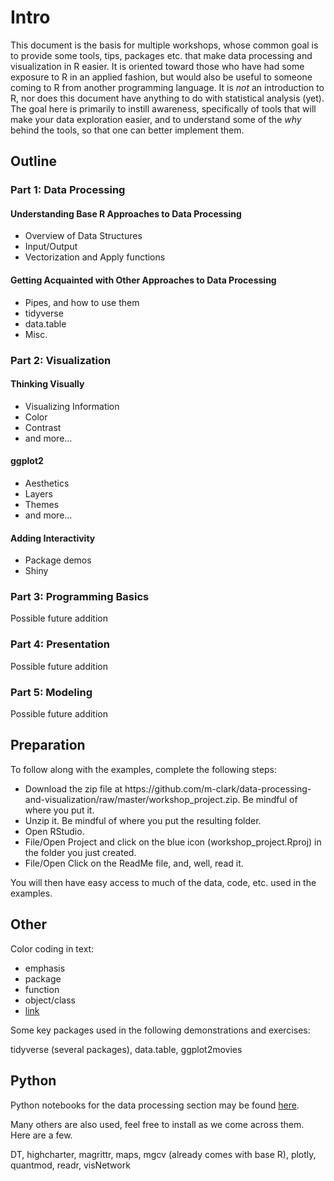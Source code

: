 # Intro

This document is the basis for multiple workshops, whose common goal is to provide some tools, tips, packages etc. that make data processing and visualization in R easier.  It is oriented toward those who have had some exposure to R in an applied fashion, but would also be useful to someone coming to R from another programming language.  It is *not* an introduction to R, nor does this document have anything to do with statistical analysis (yet).  The goal here is primarily to instill awareness, specifically of tools that will make your data exploration easier, and to understand some of the *why* behind the tools, so that one can better implement them.


## Outline

### Part 1: Data Processing

#### Understanding Base R Approaches to Data Processing

- Overview of Data Structures
- Input/Output
- Vectorization and Apply functions

####  Getting Acquainted with Other Approaches to Data Processing

- Pipes, and how to use them
- tidyverse
- data.table
- Misc.

### Part 2: Visualization

#### Thinking Visually

- Visualizing Information
- Color
- Contrast
- and more...

#### ggplot2

- Aesthetics
- Layers
- Themes
- and more...

#### Adding Interactivity

- Package demos
- Shiny




### Part 3: Programming Basics

Possible future addition

### Part 4: Presentation

Possible future addition

### Part 5: Modeling

Possible future addition



## Preparation

To follow along with the examples, complete the following steps:

- Download the zip file at https://github.com/m-clark/data-processing-and-visualization/raw/master/workshop_project.zip. Be mindful of where you put it.
- Unzip it. Be mindful of where you put the resulting folder.
- Open RStudio.
- File/Open Project and click on the blue icon (workshop_project.Rproj) in the folder you just created.
- File/Open Click on the ReadMe file, and, well, read it.

You will then have easy access to much of the data, code, etc. used in the examples.



## Other

Color coding in text:

- <span class="emph">emphasis</span>
- <span class="pack">package</span>
- <span class="func">function</span>
- <span class="objclass">object/class</span>
- [link]()

Some key packages used in the following demonstrations and exercises:

<span class="pack">tidyverse</span> (several packages), <span class="pack">data.table</span>, <span class="pack">ggplot2movies</span> 

## Python

Python notebooks for the data processing section may be found [here](https://github.com/m-clark/data-processing-and-visualization/tree/master/code).


Many others are also used, feel free to install as we come across them. Here are a few.

<span class="pack">DT</span>, <span class="pack">highcharter</span>, <span class="pack">magrittr</span>, <span class="pack">maps</span>, <span class="pack">mgcv</span> (already comes with base R), <span class="pack">plotly</span>, <span class="pack">quantmod</span>, <span class="pack">readr</span>, <span class="pack">visNetwork</span>
